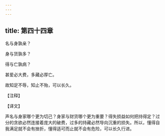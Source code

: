 ```yaml
---
---
---
```

title: 第四十四章
---

名与身孰亲？

身与货孰多？

得与亡孰病？

甚爱必大费，多藏必厚亡。

故知足不辱，知止不殆，可以长久。

【注释】

【译文】

声名与身家哪个更为切己？身家与财货哪个更为重要？得失损益如何把持得定？过分的贪欲必然连接着庞大的破费，过多的持藏必然导向沉重的损失。所以，懂得自我满足就不会有挫折，懂得适可而止就不会有危险，可以长久行进。